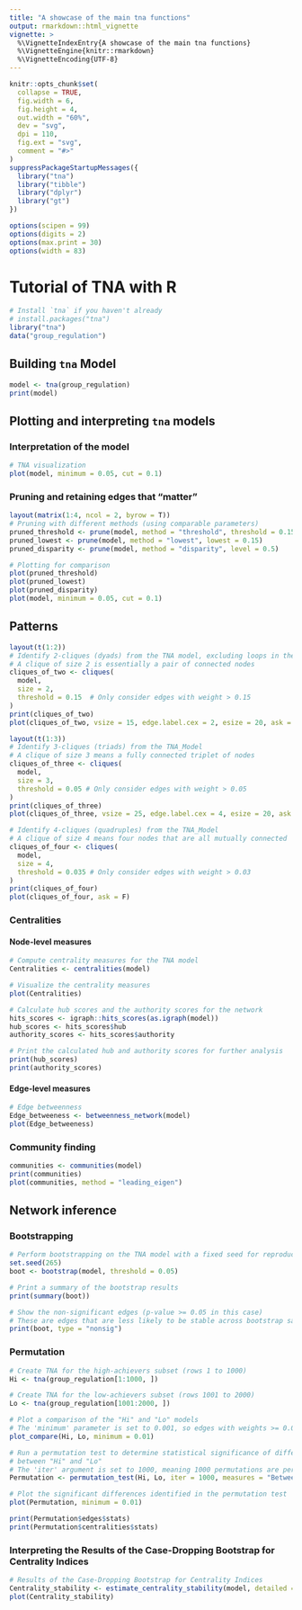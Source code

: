 ```yaml
---
title: "A showcase of the main tna functions"
output: rmarkdown::html_vignette
vignette: >
  %\VignetteIndexEntry{A showcase of the main tna functions}
  %\VignetteEngine{knitr::rmarkdown}
  %\VignetteEncoding{UTF-8}
---
```


```r
knitr::opts_chunk$set(
  collapse = TRUE,
  fig.width = 6,
  fig.height = 4,
  out.width = "60%",
  dev = "svg",
  dpi = 110,
  fig.ext = "svg",
  comment = "#>"
)
suppressPackageStartupMessages({
  library("tna")
  library("tibble")
  library("dplyr")
  library("gt")
})

options(scipen = 99)
options(digits = 2)
options(max.print = 30)
options(width = 83)
```


# Tutorial of TNA with R

```r
# Install `tna` if you haven't already
# install.packages("tna")
library("tna")
data("group_regulation")
```

## Building `tna` Model

```r
model <- tna(group_regulation)
print(model)
```


## Plotting and interpreting `tna` models

### Interpretation of the model

```r
# TNA visualization
plot(model, minimum = 0.05, cut = 0.1)
```

### Pruning and retaining edges that "matter"


```r
layout(matrix(1:4, ncol = 2, byrow = T))
# Pruning with different methods (using comparable parameters)
pruned_threshold <- prune(model, method = "threshold", threshold = 0.15)
pruned_lowest <- prune(model, method = "lowest", lowest = 0.15)
pruned_disparity <- prune(model, method = "disparity", level = 0.5)

# Plotting for comparison
plot(pruned_threshold)
plot(pruned_lowest)
plot(pruned_disparity)
plot(model, minimum = 0.05, cut = 0.1)
```

## Patterns

```r
layout(t(1:2))
# Identify 2-cliques (dyads) from the TNA model, excluding loops in the visualization
# A clique of size 2 is essentially a pair of connected nodes
cliques_of_two <- cliques(
  model, 
  size = 2, 
  threshold = 0.15  # Only consider edges with weight > 0.15
)
print(cliques_of_two)
plot(cliques_of_two, vsize = 15, edge.label.cex = 2, esize = 20, ask = F)
```

```r
layout(t(1:3))
# Identify 3-cliques (triads) from the TNA_Model
# A clique of size 3 means a fully connected triplet of nodes
cliques_of_three <- cliques(
  model, 
  size = 3, 
  threshold = 0.05 # Only consider edges with weight > 0.05
)
print(cliques_of_three)
plot(cliques_of_three, vsize = 25, edge.label.cex = 4, esize = 20, ask = FALSE)
```

```r
# Identify 4-cliques (quadruples) from the TNA_Model
# A clique of size 4 means four nodes that are all mutually connected
cliques_of_four <- cliques(
  model, 
  size = 4, 
  threshold = 0.035 # Only consider edges with weight > 0.03
)
print(cliques_of_four)
plot(cliques_of_four, ask = F)
```


### Centralities

#### Node-level measures

```r
# Compute centrality measures for the TNA model
Centralities <- centralities(model)

# Visualize the centrality measures
plot(Centralities)
```


```r
# Calculate hub scores and the authority scores for the network
hits_scores <- igraph::hits_scores(as.igraph(model))
hub_scores <- hits_scores$hub
authority_scores <- hits_scores$authority

# Print the calculated hub and authority scores for further analysis
print(hub_scores)
print(authority_scores)
```


#### Edge-level measures


```r
# Edge betweenness
Edge_betweeness <- betweenness_network(model)
plot(Edge_betweeness)
```

### Community finding

```r
communities <- communities(model)
print(communities)
plot(communities, method = "leading_eigen")
```

## Network inference

### Bootstrapping

```r
# Perform bootstrapping on the TNA model with a fixed seed for reproducibility
set.seed(265)
boot <- bootstrap(model, threshold = 0.05)

# Print a summary of the bootstrap results
print(summary(boot))

# Show the non-significant edges (p-value >= 0.05 in this case)
# These are edges that are less likely to be stable across bootstrap samples
print(boot, type = "nonsig")
```

### Permutation

```r
# Create TNA for the high-achievers subset (rows 1 to 1000)
Hi <- tna(group_regulation[1:1000, ])

# Create TNA for the low-achievers subset (rows 1001 to 2000)
Lo <- tna(group_regulation[1001:2000, ])

# Plot a comparison of the "Hi" and "Lo" models
# The 'minimum' parameter is set to 0.001, so edges with weights >= 0.001 are shown
plot_compare(Hi, Lo, minimum = 0.01)

# Run a permutation test to determine statistical significance of differences
# between "Hi" and "Lo"
# The 'iter' argument is set to 1000, meaning 1000 permutations are performed
Permutation <- permutation_test(Hi, Lo, iter = 1000, measures = "Betweenness")

# Plot the significant differences identified in the permutation test
plot(Permutation, minimum = 0.01)
```

```r
print(Permutation$edges$stats)
print(Permutation$centralities$stats)
```

### Interpreting the Results of the Case-Dropping Bootstrap for Centrality Indices

```r
# Results of the Case-Dropping Bootstrap for Centrality Indices
Centrality_stability <- estimate_centrality_stability(model, detailed = FALSE, iter = 100)
plot(Centrality_stability)
```


